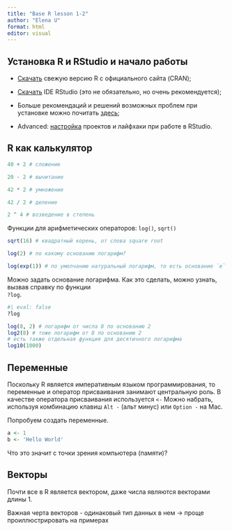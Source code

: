 ```yaml
---
title: "Base R lesson 1-2"
author: "Elena U"
format: html
editor: visual
---
```


## Установка R и RStudio и начало работы

-   [Скачать](https://cran.r-project.org/bin/windows/base/) свежую версию R с официального сайта (CRAN);

-   [Скачать](https://posit.co/download/rstudio-desktop/#download) IDE RStudio (это не обязательно, но очень рекомендуется);

-   Больше рекомендаций и решений возможных проблем при установке можно почитать [здесь](https://ubogoeva.github.io/how_to_install_R.html);

-   Advanced: [настройка](https://telegra.ph/R-how-to-organize-work-08-08) проектов и лайфхаки при работе в RStudio.

## R как калькулятор

```r
40 + 2 # сложение
```

```r
20 - 2 # вычитание
```

```r
42 * 2 # умножение
```

```r
42 / 2 # деление
```

```r
2 ^ 4 # возведение в степень
```

Функции для арифметических операторов: `log()`, `sqrt()`

```r
sqrt(16) # квадратный корень, от слова square root

log(2) # по какому основанию логарифм?

log(exp(1)) # по умолчанию натуральный логарифм, то есть основание `e`
```

Можно задать основание логарифма. Как это сделать, можно узнать, вызвав справку по функции\
`?log`.

```r
#| eval: false
?log
```

```r
log(8, 2) # логарифм от числа 8 по основанию 2
log2(8) # тоже логарифм от 8 по основанию 2
# есть также отдельная функция для десятичного логарифма
log10(1000)

```

## Переменные

Поскольку R является императивным языком программирования, то переменные и оператор присваивания занимают центральную роль. В качестве оператора присваивания используется `<-` Можно набрать, используя комбинацию клавиш `Alt -` (альт минус) или `Option -` на Mac.

Попробуем создать переменные.

```r
a <- 1
b <- 'Hello World'
```

Что это значит с точки зрения компьютера (памяти)?

## Векторы

Почти все в R является вектором, даже числа являются векторами длины 1.

Важная черта векторов - одинаковый тип данных в нем -\> проще проиллюстрировать на примерах
